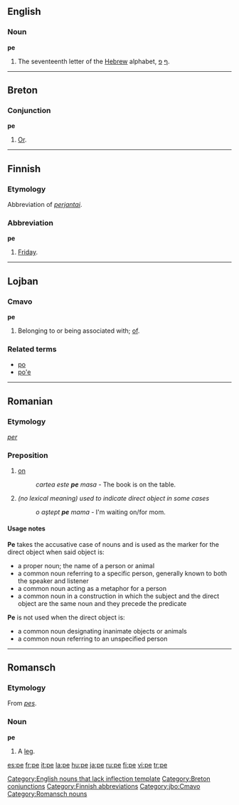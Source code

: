 {{see|PE|.pe}}

==English==

===Noun===
'''pe'''

# The seventeenth letter of the [[Hebrew]] alphabet, [[ף]] [[פ]].

[[Category:English nouns that lack inflection template]]

----

==Breton==

===Conjunction===
'''pe'''

# [[or|Or]].

[[Category:Breton conjunctions]]

----

==Finnish==

=== Etymology ===
Abbreviation of ''[[perjantai]]''.

===Abbreviation===
'''pe'''

# [[Friday]].

[[Category:Finnish abbreviations]]

----

==Lojban==

===Cmavo===
'''pe'''

# Belonging to or being associated with; [[of]].

===Related terms===
* [[po#Lojban|po]]
* [[po'e#Lojban|po'e]]

[[Category:jbo:Cmavo]]

----

==Romanian==

===Etymology===
{{L.|ro}} ''[[per]]''

===Preposition===
{{ro-prep|a}}

# [[on]]
#:''cartea este '''pe''' masa'' - The book is on the table.
# ''(no lexical meaning) used to indicate direct object in some cases''
#:''o aştept '''pe''' mama'' - I'm waiting on/for mom.

====Usage notes====
'''Pe''' takes the accusative case of nouns and is used as the marker for the direct object when said object is:
*a proper noun; the name of a person or animal
*a common noun referring to a specific person, generally known to both the speaker and listener
*a common noun acting as a metaphor for a person
*a common noun in a construction in which the subject and the direct object are the same noun and they precede the predicate

'''Pe''' is not used when the direct object is:
*a common noun designating inanimate objects or animals
*a common noun referring to an unspecified person

----

==Romansch==

===Etymology===
From {{L.|rm}} ''[[pes]]''.

===Noun===
'''pe'''

# A [[leg]].

[[Category:Romansch nouns]]

[[es:pe]]
[[fr:pe]]
[[it:pe]]
[[la:pe]]
[[hu:pe]]
[[ja:pe]]
[[ru:pe]]
[[fi:pe]]
[[vi:pe]]
[[tr:pe]]